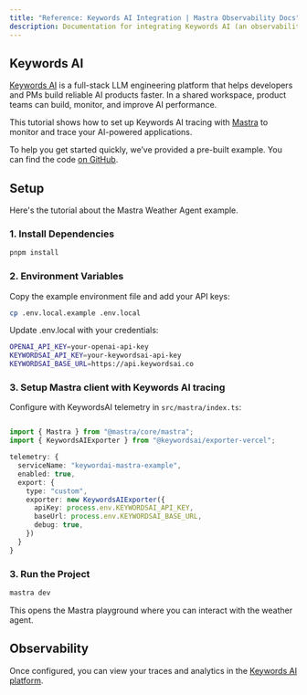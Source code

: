 ---
title: "Reference: Keywords AI Integration | Mastra Observability Docs"
description: Documentation for integrating Keywords AI (an observability platform for LLM applications) with Mastra.
---

## Keywords AI

[Keywords AI](https://docs.keywordsai.co/get-started/overview) is a full-stack LLM engineering platform that helps developers and PMs build reliable AI products faster. In a shared workspace, product teams can build, monitor, and improve AI performance.

This tutorial shows how to set up Keywords AI tracing with [Mastra](https://mastra.ai/) to monitor and trace your AI-powered applications.

To help you get started quickly, we’ve provided a pre-built example. You can find the code [on GitHub](https://github.com/Keywords-AI/keywordsai-example-projects/tree/main/mastra-ai-weather-agent).


## Setup

Here's the tutorial about the Mastra Weather Agent example.

### 1. Install Dependencies

```bash copy
pnpm install
```

### 2. Environment Variables

Copy the example environment file and add your API keys:

```bash copy
cp .env.local.example .env.local
```

Update .env.local with your credentials: 

```bash .env.local copy
OPENAI_API_KEY=your-openai-api-key
KEYWORDSAI_API_KEY=your-keywordsai-api-key
KEYWORDSAI_BASE_URL=https://api.keywordsai.co
```

### 3. Setup Mastra client with Keywords AI tracing

Configure with KeywordsAI telemetry in `src/mastra/index.ts`:

```typescript filename="src/mastra/index.ts" showLineNumbers copy

import { Mastra } from "@mastra/core/mastra";
import { KeywordsAIExporter } from "@keywordsai/exporter-vercel";

telemetry: {
  serviceName: "keywordai-mastra-example",
  enabled: true,
  export: {
    type: "custom",
    exporter: new KeywordsAIExporter({
      apiKey: process.env.KEYWORDSAI_API_KEY,
      baseUrl: process.env.KEYWORDSAI_BASE_URL,
      debug: true,
    })
  }
}
```

### 3. Run the Project

```bash copy
mastra dev
```
This opens the Mastra playground where you can interact with the weather agent.

## Observability

Once configured, you can view your traces and analytics in the [Keywords AI platform](https://platform.keywordsai.co/platform/traces).
